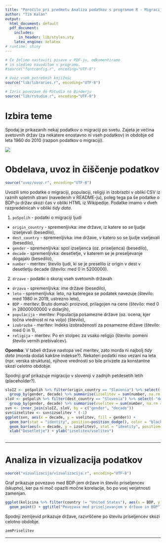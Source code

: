 ```yaml
---
title: "Poročilo pri predmetu Analiza podatkov s programom R - Migracija po svetu"
author: "Tim Kalan"
output:
  html_document: default
  pdf_document:
    includes:
      in_header: lib/styles.sty
    latex_engine: xelatex
# runtime: shiny
---
```


```r
# Če želimo nastaviti pisave v PDF-ju, odkomentiramo
# in sledimo navodilom v programu.
#source("fontconfig.r", encoding="UTF-8")

# Uvoz vseh potrebnih knjižnic
source("lib/libraries.r", encoding="UTF-8")
```

```r
# Izris povezave do RStudia na Binderju
source("lib/rstudio.r", encoding="UTF-8")
```

# Izbira teme

Spodaj je prikazanih nekaj podatkov o migraciji po svetu. Zajeta je večina svetovnih držav (za nekatere enostavno
ni vseh podatkov) in obdobje od leta 1960 do 2010 (razpon podatkov o migraciji).

![](slike/migracija.jpg)

# Obdelava, uvoz in čiščenje podatkov

```r
source("uvoz/uvoz.r", encoding="UTF-8")
```

Uvozili smo podatke o migraciji, populaciji, religiji in izobrazbi v obliki CSV iz raznih spletnih strani (navedenih v README-ju), 
poleg tega pa še podatke o BDP-ju držav skozi čas v obliki HTML iz Wikipedije. Podatke imamo v dveh razpredelnicah v 
obliki *tidy data*. 

1. `poSpolih` - podatki o migraciji ljudi
  - `origin_country` - spremenljivka: ime države, iz katere so se ljudje izseljevali (besedilo),
  - `dest_country` - spremenljivka: ime države, v katero so se ljudje vseljevali (besedilo),
  - `gender` - spremenljivka: spol izseljenca (oz. priseljenca) (besedilo),
  - `decade` - spremenljivka: desetletje, v katerem se je preseljevanje dogajalo (besedilo),
  - `number` - meritev: število ljudi, ki se je preselilo iz origin v dest v desetletju decade (število: med 0 in 5200000).

2. `drzave` - podatki o skoraj vseh svetovnih državah
  - `drzava` - spremenljivka: ime države (besedilo),
  - `leto` - spremenljivka: leto, na kateregea se podatek navezuje (število: med 1980 in 2019, ustrezno leto),
  - `BDP` - meritev: Bruto domači proizvod, prilagojen na cene (število: med 0 in 28000000000 v dolarjih),
  - `populacija` - meritev: Populacija posamezne države (oz. ocena, kjer točna vrednost ni na voljo) (število),
  - `izobrazba` - meritev: Indeks izobraženosti za posamezne države (število: med 0 in 1), 
  - `religija` - meritev: Po en stolpec za vsako religijo (število: pomeni število vernih prebivalcev).

**Opomba**: V tabeli države nastopa več meritev, zato morda ni najbolj *tidy data* (morda dodaš kakšne indekse?).
            Nekateri podatki niso vezani na leta (npr. verska struktura), njihove vrednosti so bile privzete za
            konstantne skozi celotno obdobje.

Spodnji graf prikazuje migracijo v sloveniji v zadnjih petdesetih letih (placeholder?).

```r
sloIZ <- poSpolih %>% filter(origin_country == "Slovenia") %>% select(-"origin_country") %>%
  group_by(gender, decade) %>% summarise(izselitev = sum(number, na.rm = TRUE))
sloV <- poSpolih %>% filter(dest_country == "Slovenia") %>% select(-"dest_country") %>%
  group_by(gender, decade) %>% summarise(vselitev = sum(number, na.rm = TRUE))
svn <- inner_join(sloIZ, sloV, by = c("gender", "decade"))
svn$izselitev <- svn$izselitev * (-1)
ggplot(svn, aes(x = decade, y = vselitev, fill = gender)) + 
  geom_bar(stat = "identity", position=position_dodge(), color = "black") + 
  geom_bar(aes(x = decade, y = izselitev), stat = "identity", position=position_dodge(), color = "black") +
  xlab("Desetletje") + ylab("izselitev/vselitev")
  
```

***

# Analiza in vizualizacija podatkov

```r
source("vizualizacija/vizualizacija.r", encoding="UTF-8")
```

Graf prikazuje povezavo med BDP-jem države in število priseljencev (skupno), ker pa ni moč opaziti
močne korelacije, bo po vsej verjetnosti zamenjan.

```r
ggplot(kolicina %>% filter(country != "United States"), aes(x = BDP, y = priselitev, color = gender)) + 
  geom_point() + ggtitle("Povezava med priseljevanjem v državo in BDP") 
```

Spodnji zemljevid prikazuje države, razvrščene po številu priseljencev skozi celotno obdobje.

```r
zemPriselitev
```

***
